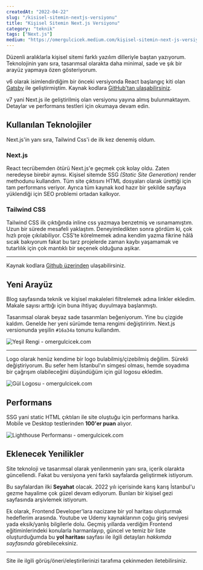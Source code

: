 ```yaml
---
createdAt: "2022-04-22"
slug: "/kisisel-sitemin-nextjs-versiyonu"
title: "Kişisel Sitemin Next.js Versiyonu"
category: "teknik"
tags: ["Next.js"]
medium: "https://omergulcicek.medium.com/kişisel-sitemin-next-js-versiyonu-8c8c8c8c8c8c"
---
```


Düzenli aralıklarla kişisel sitemi farklı yazılım dilleriyle baştan yazıyorum. Teknolojinin yanı sıra, tasarımsal olarakta daha minimal, sade ve şık bir arayüz yapmaya özen gösteriyorum.

v6 olarak isimlendirdiğim bir önceki versiyonda React başlangıç kiti olan <a href="https://www.gatsbyjs.com/" rel="noopener noreferrer" target="_blank">Gatsby</a> ile geliştirmiştim. Kaynak kodlara <a href="https://github.com/omergulcicek/omergulcicek.com-old-versions/tree/main/v6" rel="noopener noreferrer" target="_blank">GitHub'tan ulaşabilirsiniz</a>.

v7 yani Next.js ile geliştirilmiş olan versiyonu yayına almış bulunmaktayım. Detaylar ve performans testleri için okumaya devam edin.

## Kullanılan Teknolojiler

Next.js'in yanı sıra, Tailwind Css'i de ilk kez denemiş oldum.

### Next.js

React tecrübemden ötürü Next.js'e geçmek çok kolay oldu. Zaten neredeyse birebir aynısı. Kişisel sitemde SSG _(Static Site Generation)_ render methodunu kullandım. Tüm site çıktısını HTML dosyaları olarak ürettiği için tam performans veriyor. Ayrıca tüm kaynak kod hazır bir şekilde sayfaya yüklendiği için SEO problemi ortadan kalkıyor.

### Tailwind CSS

Tailwind CSS ilk çıktığında inline css yazmaya benzetmiş ve ısınamamıştım. Uzun bir sürede mesafeli yaklaştım. Deneyimledikten sonra gördüm ki, çok hızlı proje çıkılabiliyor. CSS'te körelmemek adına kendim yazma fikrine hâlâ sıcak bakıyorum fakat bu tarz projelerde zaman kaybı yaşamamak ve tutarlılık için çok mantıklı bir seçenek olduğuna aşikar.

---

Kaynak kodlara <a href="https://github.com/omergulcicek/omergulcicek.com" rel="noopener noreferrer" target="_blank">Github üzerinden</a> ulaşabilirsiniz.

## Yeni Arayüz

Blog sayfasında teknik ve kişisel makaleleri filtrelemek adına linkler ekledim. Makale sayısı arttığı için buna ihtiyaç duyulmaya başlanmıştı.

Tasarımsal olarak beyaz sade tasarımları beğeniyorum. Yine bu çizgide kaldım. Genelde her yeni sürümde tema rengimi değiştiririm. Next.js versionunda yeşilin `#16a34a` tonunu kullandım.

![Yeşil Rengi - omergulcicek.com](/blog/2022-04-22/renk.png)

---

Logo olarak henüz kendime bir logo bulabilmiş/çizebilmiş değilim. Sürekli değiştiriyorum. Bu sefer hem İstanbul'ın simgesi olması, hemde soyadıma bir çağrışım olabileceğini düşündüğüm için gül logosu ekledim.

![Gül Logosu - omergulcicek.com](/blog/2022-04-22/logo.png)

## Performans

SSG yani static HTML çıktıları ile site oluştuğu için performans harika. Mobile ve Desktop testlerinden **100'er puan** alıyor.

![Lighthouse Performansı - omergulcicek.com](/blog/2022-04-22/performans.png)

## Eklenecek Yenilikler

Site teknoloji ve tasarımsal olarak yenilenmenin yanı sıra, içerik olarakta güncellendi. Fakat bu versiyona yeni farklı sayfalarda geliştirmek istiyorum.

Bu sayfalardan ilki **Seyahat** olacak. 2022 yılı içerisinde karış karış İstanbul'u gezme hayalime çok güzel devam ediyorum. Bunları bir kişisel gezi sayfasında arşivlemek istiyorum.

Ek olarak, Frontend Developer'lara nacizane bir yol haritası oluşturmak hedeflerim arasında. Youtube ve Udemy kaynaklarının çoğu giriş seviyesi yada eksik/yanlış bilgilerle dolu. Geçmiş yıllarda verdiğim Frontend eğitiminlerindeki konularla harmanlayıp, güncel ve temiz bir liste oluşturduğumda bu **yol haritası** sayfası ile ilgili detayları _hakkımda sayfasında_ görebileceksiniz.

---

Site ile ilgili görüş/öneri/eleştirilerinizi tarafıma çekinmeden iletebilirsiniz.
